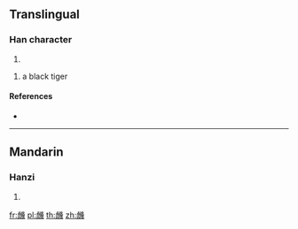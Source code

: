 {{character info/new}}
==Translingual==

===Han character===
{{Han char|rn=141|rad=虍|as=20|sn=24|four=27231|canj=YUOLF}}

# {{defn|Han|sort=虍20}}

# a black tiger

====References====
* {{Han ref|kx=1076.170|dkj=32802|dj=1545.060|hdz=42832.160|uh=866A|ud=34410|bh=F9A5|bd=63909}}

----

==Mandarin==

===Hanzi===
{{cmn-hanzi|pin=[[shú]] ([[shu2]])|wg=shu<sup>2</sup>}}

# {{defn|lang=cmn|sort=虍20}}

[[fr:虪]]
[[pl:虪]]
[[th:虪]]
[[zh:虪]]